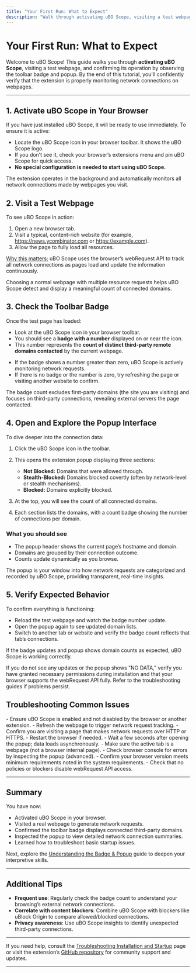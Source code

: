 ```yaml
---
title: "Your First Run: What to Expect"
description: "Walk through activating uBO Scope, visiting a test webpage, and checking the toolbar badge/count for connected domains—confirming the extension is operating correctly."
---
```


# Your First Run: What to Expect

Welcome to uBO Scope! This guide walks you through **activating uBO Scope**, visiting a test webpage, and confirming its operation by observing the toolbar badge and popup. By the end of this tutorial, you'll confidently verify that the extension is properly monitoring network connections on webpages.

---

## 1. Activate uBO Scope in Your Browser

If you have just installed uBO Scope, it will be ready to use immediately. To ensure it is active:

- Locate the uBO Scope icon in your browser toolbar. It shows the uBO Scope logo.
- If you don’t see it, check your browser’s extensions menu and pin uBO Scope for quick access.
- **No special configuration is needed to start using uBO Scope.**

<Tip>
The extension operates in the background and automatically monitors all network connections made by webpages you visit.
</Tip>

## 2. Visit a Test Webpage

To see uBO Scope in action:

1. Open a new browser tab.
2. Visit a typical, content-rich website (for example, https://news.ycombinator.com or https://example.com).
3. Allow the page to fully load all resources.

<u>Why this matters:</u> uBO Scope uses the browser’s webRequest API to track all network connections as pages load and update the information continuously.

<Note>
Choosing a normal webpage with multiple resource requests helps uBO Scope detect and display a meaningful count of connected domains.
</Note>

## 3. Check the Toolbar Badge

Once the test page has loaded:

- Look at the uBO Scope icon in your browser toolbar.
- You should see a **badge with a number** displayed on or near the icon.
- This number represents the **count of distinct third-party remote domains contacted** by the current webpage.

<Check>

- If the badge shows a number greater than zero, uBO Scope is actively monitoring network requests.
- If there is no badge or the number is zero, try refreshing the page or visiting another website to confirm.

</Check>

<Tip>
The badge count excludes first-party domains (the site you are visiting) and focuses on third-party connections, revealing external servers the page contacted.
</Tip>

## 4. Open and Explore the Popup Interface

To dive deeper into the connection data:

1. Click the uBO Scope icon in the toolbar.
2. This opens the extension popup displaying three sections:
   - **Not Blocked:** Domains that were allowed through.
   - **Stealth-Blocked:** Domains blocked covertly (often by network-level or stealth mechanisms).
   - **Blocked:** Domains explicitly blocked.

3. At the top, you will see the count of all connected domains.
4. Each section lists the domains, with a count badge showing the number of connections per domain.

### What you should see

- The popup header shows the current page’s hostname and domain.
- Domains are grouped by their connection outcome.
- Counts update dynamically as you browse.

<Info>
The popup is your window into how network requests are categorized and recorded by uBO Scope, providing transparent, real-time insights.
</Info>

## 5. Verify Expected Behavior

To confirm everything is functioning:

- Reload the test webpage and watch the badge number update.
- Open the popup again to see updated domain lists.
- Switch to another tab or website and verify the badge count reflects that tab’s connections.

If the badge updates and popup shows domain counts as expected, uBO Scope is working correctly.

<Warning>
If you do not see any updates or the popup shows "NO DATA," verify you have granted necessary permissions during installation and that your browser supports the webRequest API fully. Refer to the troubleshooting guides if problems persist.
</Warning>

## Troubleshooting Common Issues

<AccordionGroup title="Troubleshooting Your First Run">
<Accordion title="No Badge or Count Showing">
- Ensure uBO Scope is enabled and not disabled by the browser or another extension.
- Refresh the webpage to trigger network request tracking.
- Confirm you are visiting a page that makes network requests over HTTP or HTTPS.
- Restart the browser if needed.
</Accordion>
<Accordion title="Popup Shows NO DATA">
- Wait a few seconds after opening the popup; data loads asynchronously.
- Make sure the active tab is a webpage (not a browser internal page).
- Check browser console for errors by inspecting the popup (advanced).
</Accordion>
<Accordion title="Badge Number Does Not Change When Navigating">
- Confirm your browser version meets minimum requirements noted in the system requirements.
- Check that no policies or blockers disable webRequest API access.
</Accordion>
</AccordionGroup>

---

## Summary

You have now:

- Activated uBO Scope in your browser.
- Visited a real webpage to generate network requests.
- Confirmed the toolbar badge displays connected third-party domains.
- Inspected the popup to view detailed network connection summaries.
- Learned how to troubleshoot basic startup issues.

Next, explore the [Understanding the Badge & Popup](https://example.com/getting-started/using-ubo-scope/interpreting-badge-popup) guide to deepen your interpretive skills.

---

## Additional Tips

- **Frequent use**: Regularly check the badge count to understand your browsing’s external network connections.
- **Correlate with content blockers**: Combine uBO Scope with blockers like uBlock Origin to compare allowed/blocked connections.
- **Privacy awareness**: Use uBO Scope insights to identify unexpected third-party connections.

---

If you need help, consult the [Troubleshooting Installation and Startup](https://example.com/getting-started/troubleshooting-support/common-issues) page or visit the extension’s [GitHub repository](https://github.com/gorhill/uBO-Scope) for community support and updates.

---